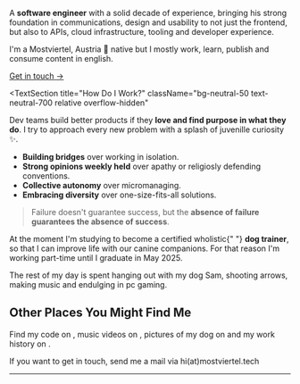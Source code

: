 
<Hero />

<TextSection title="Who Am I?">
  <div className="grid md:grid-cols-2 gap-16 items-center">
    <div className="space-y-4">
      <p>
        A <strong>software engineer</strong> with a solid decade of experience,
        bringing his strong foundation in communications, design and usability
        to not just the frontend, but also to APIs, cloud infrastructure,
        tooling and developer experience.
      </p>
      <p className="italic text-gray-400">
        I'm a Mostviertel, Austria 🗻 native but I mostly work, learn, publish
        and consume content in english.
      </p>
      <div>
        <a
          href="mailto:hi@mostviertel.tech"
          className="font-semibold text-indigo-600 group inline-flex gap-2 items-center group"
        >
          <span>Get in touch</span>
          <span
            aria-hidden="true"
            className="group-hover:translate-x-1 transition-transform"
          >
            &rarr;
          </span>
        </a>
      </div>
    </div>
    <div className="flex justify-center">
      <ContactCard />
    </div>
  </div>
</TextSection>

<TextSection
  title="How Do I Work?"
  className="bg-neutral-50 text-neutral-700 relative overflow-hidden"
>
  <div className="absolute bg-[url('/images/noise.png')] opacity-5 h-[400%] w-[400%] -inset-[200%] block -z-10" />
  <div className="space-y-4">
    <p>
      Dev teams build better products if they <strong>love and find purpose in what they do</strong>. I try to approach every new problem with a splash of juvenille curiosity ✨.
    </p>
    <p className="prose">
      <ul>
        <li><strong>Building bridges</strong> over working in isolation.</li>
        <li><strong>Strong opinions weekly held</strong> over apathy or religiosly defending conventions.</li>
        <li><strong>Collective autonomy</strong> over micromanaging.</li>
        <li><strong>Embracing diversity</strong> over one-size-fits-all solutions.</li>
      </ul>
      <blockquote>Failure doesn't guarantee success, but the <strong>absence of failure guarantees the absence of success</strong>.</blockquote>
    </p>
  </div>
</TextSection>

<TextSection title="Any Hidden Talents?">
  <p>
    At the moment I'm studying to become a certified wholistic{" "}
    <strong>dog trainer</strong>, so that I can improve life with our canine
    companions. For that reason I'm working part-time until I graduate in May
    2025.
  </p>
  <p>
    The rest of my day is spent hanging out with my dog Sam, shooting arrows, making music and endulging in pc gaming.
  </p>
</TextSection>

<div className="px-6 py-24 sm:py-48 lg:px-8 isolate text-center">
  <div className="">
    <h2 className="font-decoration text-6xl mb-6 -skew-y-2 text-balance">
      Other Places You Might Find Me
    </h2>
    <div className="text-lg text-neutral-500 leading-relaxed max-w-xl mx-auto space-y-4">
      <p>
        Find my code on <a href="https://github.com/kitsunekyo" rel="noopener noreferrer"><Github className="inline-block" alt="github" /></a>, music
        videos on <a href="https://www.youtube.com/@alexspieslechner" rel="noopener noreferrer"><Youtube className="inline-block" alt="youtube" /></a>, pictures
        of my dog on <a href="https://www.instagram.com/wayward.fox" rel="noopener noreferrer"><Instagram className="inline-block" alt="instagram" /></a> and
        my work history on <a href="https://www.linkedin.com/in/aspieslechner/" rel="noopener noreferrer"><Linkedin className="inline-block" alt="linkedin" /></a>.
      </p>
      <p>
        If you want to get in touch, send me a mail via hi(at)mostviertel.tech
      </p>
    </div>
  </div>
</div>

<div className="max-w-3xl mx-auto">
  <hr className="border-gray-100" />
</div>

<div className="bg-neutral-50 text-neutral-700 relative overflow-hidden isolate">
  <div className="absolute bg-[url('/images/noise.png')] opacity-5 h-[400%] w-[400%] -inset-[200%] block -z-10" />
  <BlogSection />
</div>
